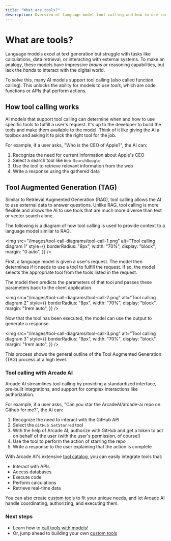 ```yaml
---
title: "What are tools?"
description: Overview of language model tool calling and how to use tools with Arcade AI
---
```


# What are tools?

Language models excel at text generation but struggle with tasks like calculations, data retrieval, or interacting with external systems. To make an analogy, these models have impressive _brains_ or reasoning capabilities, but lack the _hands_ to interact with the digital world.

To solve this, many AI models support tool calling (also called function calling). This unlocks the ability for models to use _tools_, which are code functions or APIs that perform actions.

## How tool calling works

AI models that support tool calling can determine when and how to use specific tools to fulfill a user's request. It's up to the developer to build the tools and make them available to the model. Think of it like giving the AI a toolbox and asking it to pick the right tool for the job.

For example, if a user asks, "Who is the CEO of Apple?", the AI can:

1. Recognize the need for current information about Apple's CEO
2. Select a search tool like `Web.SearchGoogle`
3. Use the tool to retrieve relevant information from the web
4. Write a response using the gathered data

## Tool Augmented Generation (TAG)

Similar to Retrieval Augmented Generation (RAG), tool calling allows the AI to use external data to answer questions. Unlike RAG, tool calling is more flexible and allows the AI to use tools that are much more diverse than text or vector search alone.

The following is a diagram of how tool calling is used to provide context to a language model similar to RAG.

<img
  src="/images/tool-call-diagrams/tool-call-1.png"
  alt="Tool calling diagram 1"
  style={{
    borderRadius: "8px",
    width: "70%",
    display: "block",
    margin: "0 auto",
  }}
/>

First, a language model is given a user's request. The model then determines if it needs to use a tool to fulfill the request. If so, the model selects the appropriate tool from the tools listed in the request.

The model then predicts the parameters of that tool and passes these parameters back to the client application.

<img
  src="/images/tool-call-diagrams/tool-call-2.png"
  alt="Tool calling diagram 2"
  style={{
    borderRadius: "8px",
    width: "70%",
    display: "block",
    margin: "1rem auto",
  }}
/>

Now that the tool has been executed, the model can use the output to generate a response.

<img
  src="/images/tool-call-diagrams/tool-call-3.png"
  alt="Tool calling diagram 3"
  style={{
    borderRadius: "8px",
    width: "70%",
    display: "block",
    margin: "1rem auto",
  }}
/>

This process shows the general outline of the Tool Augmented Generation (TAG) process at a high level.

### Tool calling with Arcade AI

Arcade AI streamlines tool calling by providing a standardized interface, pre-built integrations, and support for complex interactions like authorization.

For example, if a user asks, "Can you star the ArcadeAI/arcade-ai repo on Github for me?", the AI can:

1. Recognize the need to interact with the GitHub API
2. Select the `GitHub.SetStarred` tool
3. With the help of Arcade AI, authorize with GitHub and get a token to act on behalf of the user (with the user's permission, of course!)
4. Use the tool to perform the action of starring the repo
5. Write a response to the user explaining that the action is complete

With Arcade AI's extensive [tool catalog](/toolkits), you can easily integrate tools that:

- Interact with APIs
- Access databases
- Execute code
- Perform calculations
- Retrieve real-time data

You can also create [custom tools](/home/build-tools/create-a-toolkit) to fit your unique needs, and let Arcade AI handle coordinating, authorizing, and executing them.

### Next steps

- Learn how to [call tools with models](use-tools/call-tools-with-models)!
- Or, jump ahead to building your own [custom tools](/home/build-tools/create-a-toolkit)
